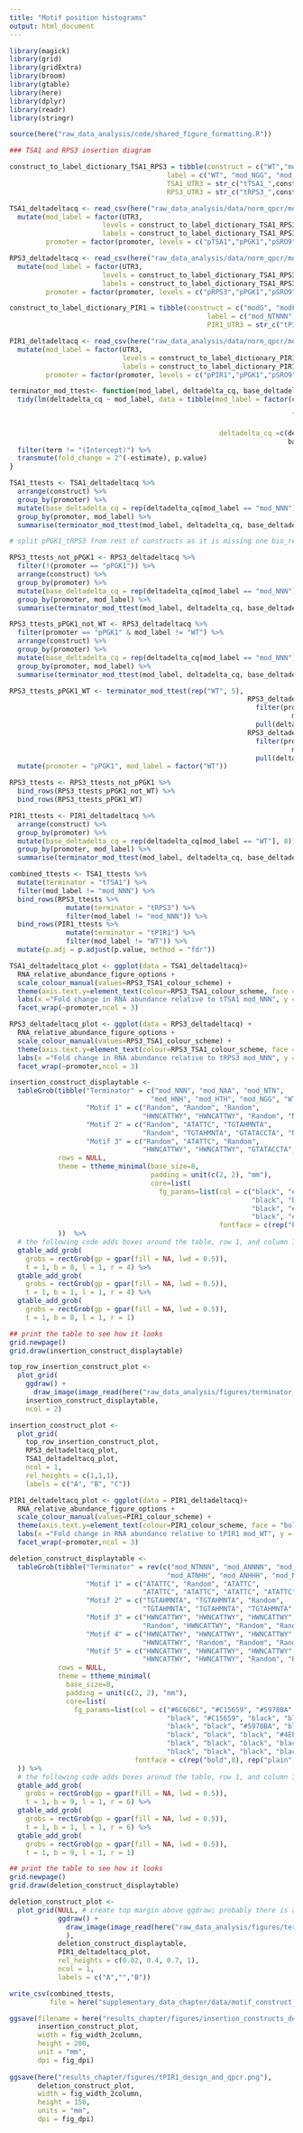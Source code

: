 ```yaml
---
title: "Motif position histograms"
output: html_document
---
```


```r
library(magick)
library(grid)
library(gridExtra)
library(broom)
library(gtable)
library(here)
library(dplyr)
library(readr)
library(stringr)

source(here("raw_data_analysis/code/shared_figure_formatting.R"))

### TSA1 and RPS3 insertion diagram

construct_to_label_dictionary_TSA1_RPS3 = tibble(construct = c("WT","modC","modE","modD","modA","modB","mod0"), 
                                       label = c("WT", "mod_NGG", "mod_HTH", "mod_HNH", "mod_NTN", "mod_NAA", "mod_NNN"),
                                       TSA1_UTR3 = str_c("tTSA1_",construct),
                                       RPS3_UTR3 = str_c("tRPS3_",construct))

TSA1_deltadeltacq <- read_csv(here("raw_data_analysis/data/norm_qpcr/motif_context_dependence/pTSA1_pPGK1_pSRO9_tTSA1_deltadeltacq_platesnorm_summarise.csv")) %>%
  mutate(mod_label = factor(UTR3,
                       levels = construct_to_label_dictionary_TSA1_RPS3$TSA1_UTR3,
                       labels = construct_to_label_dictionary_TSA1_RPS3$label),
         promoter = factor(promoter, levels = c("pTSA1","pPGK1","pSRO9")))

RPS3_deltadeltacq <- read_csv(here("raw_data_analysis/data/norm_qpcr/motif_context_dependence/pRPS3_pPGK1_pSRO9_tRPS3_deltadeltacq_platesnorm_summarise.csv")) %>%
  mutate(mod_label = factor(UTR3,
                       levels = construct_to_label_dictionary_TSA1_RPS3$RPS3_UTR3,
                       labels = construct_to_label_dictionary_TSA1_RPS3$label),
         promoter = factor(promoter, levels = c("pRPS3","pPGK1","pSRO9")))

construct_to_label_dictionary_PIR1 = tibble(construct = c("modG", "modF", "modE", "modD", "modC", "modA", "modB", "WT"), 
                                                 label = c("mod_NTNNN", "mod_ANNNN", "mod_ATNNN", "mod_ATHNH", "mod_ATNHH", "mod_ANHHH", "mod_NTHHH", "WT"),
                                                 PIR1_UTR3 = str_c("tPIR1_",construct))

PIR1_deltadeltacq <- read_csv(here("raw_data_analysis/data/norm_qpcr/motif_context_dependence/pPIR1_pPGK1_pSRO9_tPIR1_deltadeltacq_platesnorm_summarise.csv")) %>%
  mutate(mod_label = factor(UTR3,
                            levels = construct_to_label_dictionary_PIR1$PIR1_UTR3,
                            labels = construct_to_label_dictionary_PIR1$label),
         promoter = factor(promoter, levels = c("pPIR1","pPGK1","pSRO9")))
```

```r
terminator_mod_ttest<- function(mod_label, deltadelta_cq, base_deltadelta_cq, base_label = "mod_NNN"){
  tidy(lm(deltadelta_cq ~ mod_label, data = tibble(mod_label = factor(c(mod_label,
                                                                        rep(base_label, 6)),
                                                                      levels = c(base_label,
                                                                                 mod_label[1])),
                                                    deltadelta_cq =c(deltadelta_cq,
                                                                     base_deltadelta_cq)))) %>%
  filter(term != "(Intercept)") %>%
  transmute(fold_change = 2^(-estimate), p.value)
}

TSA1_ttests <- TSA1_deltadeltacq %>%
  arrange(construct) %>%
  group_by(promoter) %>%
  mutate(base_deltadelta_cq = rep(deltadelta_cq[mod_label == "mod_NNN"], 7)) %>%
  group_by(promoter, mod_label) %>%
  summarise(terminator_mod_ttest(mod_label, deltadelta_cq, base_deltadelta_cq))

# split pPGK1_tRPS3 from rest of constructs as it is missing one bio_rep

RPS3_ttests_not_pPGK1 <- RPS3_deltadeltacq %>%
  filter(!(promoter == "pPGK1")) %>%
  arrange(construct) %>%
  group_by(promoter) %>%
  mutate(base_deltadelta_cq = rep(deltadelta_cq[mod_label == "mod_NNN"], 7)) %>%
  group_by(promoter, mod_label) %>%
  summarise(terminator_mod_ttest(mod_label, deltadelta_cq, base_deltadelta_cq))

RPS3_ttests_pPGK1_not_WT <- RPS3_deltadeltacq %>%
  filter(promoter == "pPGK1" & mod_label != "WT") %>%
  arrange(construct) %>%
  group_by(promoter) %>%
  mutate(base_deltadelta_cq = rep(deltadelta_cq[mod_label == "mod_NNN"], 6)) %>%
  group_by(promoter, mod_label) %>%
  summarise(terminator_mod_ttest(mod_label, deltadelta_cq, base_deltadelta_cq))

RPS3_ttests_pPGK1_WT <- terminator_mod_ttest(rep("WT", 5),
                                                           RPS3_deltadeltacq %>%
                                                             filter(promoter == "pPGK1" &
                                                                      mod_label == "WT") %>%
                                                             pull(deltadelta_cq),
                                                           RPS3_deltadeltacq %>%
                                                             filter(promoter == "pPGK1" &
                                                                      mod_label == "mod_NNN") %>%
                                                             pull(deltadelta_cq)) %>%
  mutate(promoter = "pPGK1", mod_label = factor("WT"))

RPS3_ttests <- RPS3_ttests_not_pPGK1 %>% 
  bind_rows(RPS3_ttests_pPGK1_not_WT) %>% 
  bind_rows(RPS3_ttests_pPGK1_WT)

PIR1_ttests <- PIR1_deltadeltacq %>%
  arrange(construct) %>%
  group_by(promoter) %>%
  mutate(base_deltadelta_cq = rep(deltadelta_cq[mod_label == "WT"], 8)) %>%
  group_by(promoter, mod_label) %>%
  summarise(terminator_mod_ttest(mod_label, deltadelta_cq, base_deltadelta_cq, base_label = "WT"))

combined_ttests <- TSA1_ttests %>%
  mutate(terminator = "tTSA1") %>%
  filter(mod_label != "mod_NNN") %>%
  bind_rows(RPS3_ttests %>%
              mutate(terminator = "tRPS3") %>%
              filter(mod_label != "mod_NNN")) %>%
  bind_rows(PIR1_ttests %>%
              mutate(terminator = "tPIR1") %>%
              filter(mod_label != "WT")) %>%
  mutate(p.adj = p.adjust(p.value, method = "fdr"))
```

```r
TSA1_deltadeltacq_plot <- ggplot(data = TSA1_deltadeltacq)+
  RNA_relative_abundance_figure_options +
  scale_colour_manual(values=RPS3_TSA1_colour_scheme) +
  theme(axis.text.y=element_text(colour=RPS3_TSA1_colour_scheme, face = "bold")) +
  labs(x ="Fold change in RNA abundance relative to tTSA1 mod_NNN", y = "") +
  facet_wrap(~promoter,ncol = 3) 

RPS3_deltadeltacq_plot <- ggplot(data = RPS3_deltadeltacq) +
  RNA_relative_abundance_figure_options +
  scale_colour_manual(values=RPS3_TSA1_colour_scheme) +
  theme(axis.text.y=element_text(colour=RPS3_TSA1_colour_scheme, face = "bold")) +
  labs(x ="Fold change in RNA abundance relative to tRPS3 mod_NNN", y = "") +
  facet_wrap(~promoter,ncol = 3) 

insertion_construct_displaytable <- 
  tableGrob(tibble("Terminator" = c("mod_NNN", "mod_NAA", "mod_NTN",
                                   "mod_HNH", "mod_HTH", "mod_NGG", "WT"), 
                   "Motif 1" = c("Random", "Random", "Random", 
                                 "HWNCATTWY", "HWNCATTWY", "Random", "NA"), 
                   "Motif 2" = c("Random", "ATATTC", "TGTAHMNTA", 
                                 "Random", "TGTAHMNTA", "GTATACCTA", "NA"), 
                   "Motif 3" = c("Random", "ATATTC", "Random", 
                                 "HWNCATTWY", "HWNCATTWY", "GTATACCTA", "NA")),
            rows = NULL,
            theme = ttheme_minimal(base_size=8,
                                   padding = unit(c(2, 2), "mm"),
                                   core=list(
                                     fg_params=list(col = c("black", "#C05558", "#5978BA", "#71519C", "#C288BB", "#7FBF74", "#6C6C6C",
                                                            "black", "black", "black", "#71519C", "#C288BB", "black", "#6C6C6C",
                                                            "black", "#C05558", "#5978BA", "black", "#C288BB", "#7FBF74", "#6C6C6C",
                                                            "black", "#C05558", "black", "#71519C", "#C288BB", "#7FBF74", "#6C6C6C"),
                                                    fontface = c(rep("bold",7), rep("plain", 21))))
            ))  %>%
  # the following code adds boxes around the table, row 1, and column 1
  gtable_add_grob(
    grobs = rectGrob(gp = gpar(fill = NA, lwd = 0.5)),
    t = 1, b = 8, l = 1, r = 4) %>%
  gtable_add_grob(
    grobs = rectGrob(gp = gpar(fill = NA, lwd = 0.5)),
    t = 1, b = 1, l = 1, r = 4) %>%
  gtable_add_grob(
    grobs = rectGrob(gp = gpar(fill = NA, lwd = 0.5)),
    t = 1, b = 8, l = 1, r = 1)

## print the table to see how it looks
grid.newpage()
grid.draw(insertion_construct_displaytable)

top_row_insertion_construct_plot <- 
  plot_grid(
    ggdraw() + 
      draw_image(image_read(here("raw_data_analysis/figures/terminator_construct_designs/RPS3_TSA1_motif_mod0_construct_design.png"))),
    insertion_construct_displaytable,
    ncol = 2)

insertion_construct_plot <- 
  plot_grid(
    top_row_insertion_construct_plot,
    RPS3_deltadeltacq_plot,
    TSA1_deltadeltacq_plot,
    ncol = 1,
    rel_heights = c(1,1,1),
    labels = c("A", "B", "C"))
```

```r

PIR1_deltadeltacq_plot <- ggplot(data = PIR1_deltadeltacq)+
  RNA_relative_abundance_figure_options +
  scale_colour_manual(values=PIR1_colour_scheme) +
  theme(axis.text.y=element_text(colour=PIR1_colour_scheme, face = "bold")) +
  labs(x ="Fold change in RNA abundance relative to tPIR1 mod_WT", y = "") +
  facet_wrap(~promoter,ncol = 3)

deletion_construct_displaytable <- 
  tableGrob(tibble("Terminator" = rev(c("mod_NTNNN", "mod_ANNNN", "mod_ATNNN", "mod_ATHNH", 
                                       "mod_ATNHH", "mod_ANHHH", "mod_NTHHH", "WT")), 
                   "Motif 1" = c("ATATTC", "Random", "ATATTC", 
                                 "ATATTC", "ATATTC", "ATATTC", "ATATTC", "Random"), 
                   "Motif 2" = c("TGTAHMNTA", "TGTAHMNTA", "Random", 
                                 "TGTAHMNTA", "TGTAHMNTA", "TGTAHMNTA", "Random", "TGTAHMNTA"), 
                   "Motif 3" = c("HWNCATTWY", "HWNCATTWY", "HWNCATTWY", 
                                 "Random", "HWNCATTWY", "Random", "Random", "Random"),
                   "Motif 4" = c("HWNCATTWY", "HWNCATTWY", "HWNCATTWY", 
                                 "HWNCATTWY", "Random", "Random", "Random", "Random"),
                   "Motif 5" = c("HWNCATTWY", "HWNCATTWY", "HWNCATTWY", 
                                 "HWNCATTWY", "HWNCATTWY", "Random", "Random", "Random")),
            rows = NULL,
            theme = ttheme_minimal(
              base_size=8,
              padding = unit(c(2, 2), "mm"),
              core=list(
                fg_params=list(col = c("#6C6C6C", "#C15659", "#5978BA", "#4EB0B5", "#D97F1D", "#71519C", "#968BC2", "#DD76A5",
                                       "black", "#C15659", "black", "black", "black", "black", "black", "#DD76A5",
                                       "black", "black", "#5978BA", "black", "black", "black", "#968BC2", "black",
                                       "black", "black", "black", "#4EB0B5", "black", "#71519C", "#968BC2", "#DD76A5",
                                       "black", "black", "black", "black", "#D97F1D", "#71519C", "#968BC2", "#DD76A5",
                                       "black", "black", "black", "black", "black", "#71519C", "#968BC2", "#DD76A5"),
                               fontface = c(rep("bold",8), rep("plain", 40))))
  )) %>%
  # the following code adds boxes aronud the table, row 1, and column 1
  gtable_add_grob(
    grobs = rectGrob(gp = gpar(fill = NA, lwd = 0.5)),
    t = 1, b = 9, l = 1, r = 6) %>%
  gtable_add_grob(
    grobs = rectGrob(gp = gpar(fill = NA, lwd = 0.5)),
    t = 1, b = 1, l = 1, r = 6) %>%
  gtable_add_grob(
    grobs = rectGrob(gp = gpar(fill = NA, lwd = 0.5)),
    t = 1, b = 9, l = 1, r = 1)

## print the table to see how it looks
grid.newpage()
grid.draw(deletion_construct_displaytable)

deletion_construct_plot <- 
  plot_grid(NULL, # create top margin above ggdraw; probably there is a better way
            ggdraw() + 
              draw_image(image_read(here("raw_data_analysis/figures/terminator_construct_designs/PIR1_motif_WT_construct_design.png")) 
              ),
            deletion_construct_displaytable,
            PIR1_deltadeltacq_plot,
            rel_heights = c(0.02, 0.4, 0.7, 1),
            ncol = 1,
            labels = c("A","","B"))
```            

```r
write_csv(combined_ttests,
          file = here("supplementary_data_chapter/data/motif_construct_ttests.csv"))

ggsave(filename = here("results_chapter/figures/insertion_constructs_design_and_qpcr.png"),
       insertion_construct_plot,
       width = fig_width_2column,
       height = 200,
       unit = "mm",
       dpi = fig_dpi)
       
ggsave(here("results_chapter/figures/tPIR1_design_and_qpcr.png"),
       deletion_construct_plot,
       width = fig_width_2column,
       height = 150,
       units = "mm",
       dpi = fig_dpi)
```
